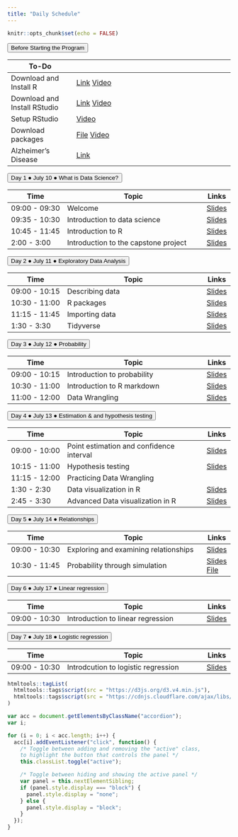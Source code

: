 ```yaml
---
title: "Daily Schedule"
---
```


```r
knitr::opts_chunk$set(echo = FALSE)
```

<button class="accordion">Before Starting the Program</button>
<div class="panel"> 

| To-Do         |                              | 
|---------------|------------------------------------|
| Download and Install R | [Link](https://mirror.las.iastate.edu/CRAN/) [Video](https://uci.yuja.com/V/Video?v=3173351&node=10757512&a=280036139&autoplay=1)|
| Download and Install RStudio| [Link](https://www.rstudio.com/products/rstudio/download/)  [Video](https://uci.yuja.com/V/Video?v=3173359&node=10757552&a=664679852&autoplay=1)|
|Setup RStudio| [Video](https://uci.yuja.com/V/Video?v=3173384&node=10757676&a=717681262&autoplay=1)       |
|Download packages |<a href="R-code/code-00-setup.R" download>File</a> [Video](https://uci.yuja.com/V/Video?v=3173415&node=10757778&a=1269482034&autoplay=1)|
|Alzheimer's Disease | [Link](https://www.youtube.com/watch?v=LrcL3vJjN2g) |

</div>


<!-- connecting to UCI email address-->
		
<button class="accordion">Day 1 &#9679; July 10 &#9679; What is Data Science? </button>
<div class="panel">

| Time          | Topic                              | Links |
|---------------|------------------------------------|-------|
| 09:00 - 09:30 | Welcome                            |[Slides](https://cosmos-datascience.github.io/slides/week01/01a-welcome.html)|
| 09:35 - 10:30 | Introduction to data science    |[Slides](https://cosmos-datascience.github.io/slides/week01/01b-intro-data-science.html)|
| 10:45 - 11:45 | Introduction to R    |[Slides](https://cosmos-datascience.github.io/slides/week01/Lab-01a-intro-r-meng.html)|
| 2:00 - 3:00 | Introduction to the capstone project |                [Slides](https://cosmos-datascience.github.io/slides/week01/2023_Intro_to_AD_Online.pdf)|

</div>
		




<button class="accordion">Day 2 &#9679; July 11 &#9679; Exploratory Data Analysis </button>
<div class="panel">

| Time          | Topic                              | Links |
|---------------|------------------------------------|-------|
| 09:00 - 10:15 | Describing data                            |[Slides](https://cosmos-datascience.github.io/slides/week01/02a-describe-data.html) |
| 10:30 - 11:00 | R packages |[Slides](https://cosmos-datascience.github.io/slides/week01/Lab-02-R-packages.html)       |
| 11:15 - 11:45 | Importing data               |[Slides](https://cosmos-datascience.github.io/slides/week01/Lab-03-import-data.html)  |
| 1:30 - 3:30 | Tidyverse              | [Slides](https://cosmos-datascience.github.io/slides/week01/Lab-04-intro-tidyverse.html)     |

</div>
	
	

<button class="accordion">Day 3 &#9679; July 12 &#9679; Probability </button>
<div class="panel">

| Time          | Topic                              | Links |
|---------------|------------------------------------|-------|
| 09:00 - 10:15 | Introduction to probability                            |[Slides](https://cosmos-datascience.github.io/slides/week01/03a-intro-prob.html)|
| 10:30 - 11:00 | Introduction to R markdown         | [Slides](https://cosmos-datascience.github.io/slides/week01/Lab-02a-intro-rmarkdown-meng.html)|
| 11:00 - 12:00 | Data Wrangling         | [Slides](https://cosmos-datascience.github.io/slides/week01/Lab-05-data-wrangling.html)|

</div>
		



<button class="accordion">Day 4 &#9679; July 13 &#9679; Estimation & and hypothesis testing </button>
<div class="panel">

| Time          | Topic                              | Links |
|---------------|------------------------------------|-------|
| 09:00 - 10:00 | Point estimation and confidence interval                        |[Slides](https://cosmos-datascience.github.io/slides/week01/04a-estimation.html) |
| 10:15 - 11:00 | Hypothesis testing                        |[Slides](https://cosmos-datascience.github.io/slides/week01/04b-hypothesis.html) |
| 11:15 - 12:00 | Practicing Data Wrangling            | |
| 1:30 - 2:30 | Data visualization in R |[Slides](https://cosmos-datascience.github.io/slides/week01/Lab-02b-visualize-data-meng.html)
| 2:45 - 3:30 | Advanced Data visualization in R |[Slides](https://cosmos-datascience.github.io/slides/week01/Lab-02b-visualize-data-meng.html)       |

</div>
	
	


<button class="accordion">Day 5 &#9679; July 14 &#9679; Relationships </button>
<div class="panel">

| Time          | Topic                              | Links |
|---------------|------------------------------------|-------|
| 09:00 - 10:30 | Exploring and examining relationships |[Slides](https://cosmos-datascience.github.io/slides/week01/05a-relationship.html)|
| 10:30 - 11:45 | Probability through simulation         | [Slides](https://cosmos-datascience.github.io/slides/week01/03b-intro-prob-simulation.pdf) [File](https://cosmos-datascience.github.io/slides/week01/03b-intro-prob-simulation-code.R)|
</div>
		





<button class="accordion">Day 6 &#9679; July 17 &#9679; Linear regression </button>
<div class="panel">

| Time          | Topic                              | Links |
|---------------|------------------------------------|-------|
| 09:00 - 10:30 | Introduction to linear regression  |[Slides](https://cosmos-datascience.github.io/slides/week02/01a-regression.html)|

</div>
		



<button class="accordion">Day 7 &#9679; July 18 &#9679; Logistic regression </button>
<div class="panel">

| Time          | Topic                              | Links |
|---------------|------------------------------------|-------|
| 09:00 - 10:30 | Introdcution to logistic regression  | [Slides](https://cosmos-datascience.github.io/slides/week02/02a-logit.html) |
</div>
		


	
	
```r
htmltools::tagList(
  htmltools::tags$script(src = "https://d3js.org/d3.v4.min.js"),
  htmltools::tags$script(src = "https://cdnjs.cloudflare.com/ajax/libs/dimple/2.3.0/dimple.latest.min.js")
)
```

```js
var acc = document.getElementsByClassName("accordion");
var i;

for (i = 0; i < acc.length; i++) {
  acc[i].addEventListener("click", function() {
    /* Toggle between adding and removing the "active" class,
    to highlight the button that controls the panel */
    this.classList.toggle("active");

    /* Toggle between hiding and showing the active panel */
    var panel = this.nextElementSibling;
    if (panel.style.display === "block") {
      panel.style.display = "none";
    } else {
      panel.style.display = "block";
    }
  });
}
```
